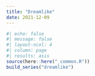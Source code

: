 ```yaml
---
title: "Dreamlike"
date: 2021-12-09
---
```

  
```r
#| echo: false
#| message: false
#| layout-ncol: 4
#| column: page
#| results: asis
source(here::here("_common.R"))
build_series("dreamlike")
```
